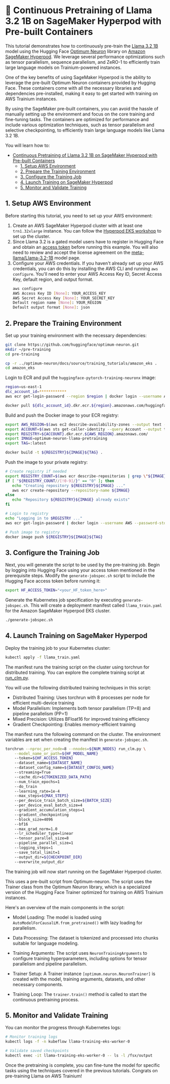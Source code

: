 <!---
Copyright 2025 The HuggingFace Team. All rights reserved.

Licensed under the Apache License, Version 2.0 (the "License");
you may not use this file except in compliance with the License.
You may obtain a copy of the License at

    http://www.apache.org/licenses/LICENSE-2.0

Unless required by applicable law or agreed to in writing, software
distributed under the License is distributed on an "AS IS" BASIS,
WITHOUT WARRANTIES OR CONDITIONS OF ANY KIND, either express or implied.
See the License for the specific language governing permissions and
limitations under the License.
-->

# 🚀 Continuous Pretraining of Llama 3.2 1B on SageMaker Hyperpod with Pre-built Containers

This tutorial demonstrates how to continuously pre-train the [Llama 3.2 1B](https://huggingface.co/meta-llama/Llama-3.2-1B) model using the Hugging Face [Optimum Neuron](https://huggingface.co/docs/optimum-neuron/index) library on [Amazon SageMaker Hyperpod](https://docs.aws.amazon.com/sagemaker/latest/dg/sagemaker-hyperpod.html). We leverage several performance optimizations such as tensor parallelism, sequence parallelism, and ZeRO-1 to efficiently train large language models on Trainium-powered instances.

One of the key benefits of using SageMaker Hyperpod is the ability to leverage the pre-built Optimum Neuron containers provided by Hugging Face. These containers come with all the necessary libraries and dependencies pre-installed, making it easy to get started with training on AWS Trainium instances.

By using the SageMaker pre-built containers, you can avoid the hassle of manually setting up the environment and focus on the core training and fine-tuning tasks. The containers are optimized for performance and include various optimization techniques, such as tensor parallelism and selective checkpointing, to efficiently train large language models like Llama 3.2 1B.

You will learn how to:

- [Continuous Pretraining of Llama 3.2 1B on SageMaker Hyperpod with Pre-built Containers](#continuous-pretraining-of-llama-32-1b-on-sagemaker-hyperpod-with-pre-built-containers)
  - [1. Setup AWS Environment](#1-setup-aws-environment)
  - [2. Prepare the Training Environment](#2-prepare-the-training-environment)
  - [3. Configure the Training Job](#3-configure-the-training-job)
  - [4. Launch Training on SageMaker Hyperpod](#4-launch-training-on-sagemaker-hyperpod)
  - [5. Monitor and Validate Training](#5-monitor-and-validate-training)

## 1. Setup AWS Environment

Before starting this tutorial, you need to set up your AWS environment:

1. Create an AWS SageMaker Hyperpod cluster with at least one `trn1.32xlarge` instance. You can follow the [Hyperpod EKS workshop](https://catalog.workshops.aws/sagemaker-hyperpod-eks/en-US/00-setup/own-account) to set up the cluster.
2. Since Llama 3.2 is a gated model users have to register in Hugging Face and obtain an [access token](https://huggingface.co/docs/hub/en/security-tokens) before running this example. You will also need to review and accept the license agreement on the [meta-llama/Llama-3.2-1B](https://huggingface.co/meta-llama/Llama-3.2-1B) model page.
3. Configure your AWS credentials. If you haven't already set up your AWS credentials, you can do this by installing the AWS CLI and running `aws configure`. You'll need to enter your AWS Access Key ID, Secret Access Key, default region, and output format. 
   ```bash
   aws configure
   AWS Access Key ID [None]: YOUR_ACCESS_KEY
   AWS Secret Access Key [None]: YOUR_SECRET_KEY
   Default region name [None]: YOUR_REGION
   Default output format [None]: json
   ```

## 2. Prepare the Training Environment

Set up your training environment with the necessary dependencies:

```bash
git clone https://github.com/huggingface/optimum-neuron.git
mkdir ~/pre-training
cd pre-training

cp -r ../optimum-neuron/docs/source/training_tutorials/amazon_eks .
cd amazon_eks
```

Login to ECR and pull the `huggingface-pytorch-training-neuronx` image:

```bash
region=us-east-1
dlc_account_id=************
aws ecr get-login-password --region $region | docker login --username AWS --password-stdin $dlc_account_id.dkr.ecr.$region.amazonaws.com

docker pull ${dlc_account_id}.dkr.ecr.${region}.amazonaws.com/huggingface-pytorch-training-neuronx:2.1.2-transformers4.43.2-neuronx-py310-sdk2.20.0-ubuntu20.04-v1.0
```

Build and push the Docker image to your ECR registry:

```bash
export AWS_REGION=$(aws ec2 describe-availability-zones --output text --query 'AvailabilityZones[0].[RegionName]')
export ACCOUNT=$(aws sts get-caller-identity --query Account --output text)
export REGISTRY=${ACCOUNT}.dkr.ecr.${AWS_REGION}.amazonaws.com/
export IMAGE=optimum-neuron-llama-pretraining
export TAG=:latest

docker build -t ${REGISTRY}${IMAGE}${TAG} .
```

Push the image to your private registry:

```bash
# Create registry if needed
export REGISTRY_COUNT=$(aws ecr describe-repositories | grep \"${IMAGE}\" | wc -l)
if [ "${REGISTRY_COUNT//[!0-9]/}" == "0" ]; then
   echo "Creating repository ${REGISTRY}${IMAGE} ..."
   aws ecr create-repository --repository-name ${IMAGE}
else
   echo "Repository ${REGISTRY}${IMAGE} already exists"
fi

# Login to registry
echo "Logging in to $REGISTRY ..."
aws ecr get-login-password | docker login --username AWS --password-stdin $REGISTRY

# Push image to registry
docker image push ${REGISTRY}${IMAGE}${TAG}
```

## 3. Configure the Training Job

Next, you will generate the script to be used by the pre-training job. Begin by logging into Hugging Face using your access token mentioned in the prerequisite steps.
Modify the `generate-jobspec.sh` script to include the Hugging Face access token before running it:

```bash
export HF_ACCESS_TOKEN="<your_HF_token_here>"
```

Generate the Kubernetes job specification by executing `generate-jobspec.sh`. This will create a deployment manifest called `llama_train.yaml` for the Amazon SageMaker Hyperpod EKS cluster.

```bash
./generate-jobspec.sh
```

## 4. Launch Training on SageMaker Hyperpod

Deploy the training job to your Kubernetes cluster:

```bash
kubectl apply -f llama_train.yaml
```

The manifest runs the training script on the cluster using torchrun for distributed training. You can explore the complete training script at [run_clm.py](https://github.com/huggingface/optimum-neuron/blob/main/examples/language-modeling/run_clm.py).

You will use the following distributed training techniques in this script:
- Distributed Training: Uses torchrun with 8 processes per node for efficient multi-device training
- Model Parallelism: Implements both tensor parallelism (TP=8) and pipeline parallelism (PP=1)
- Mixed Precision: Utilizes BFloat16 for improved training efficiency
- Gradient Checkpointing: Enables memory-efficient training

The manifest runs the following command on the cluster. The environment variables are set when creating the manifest in `generate-jobspec.sh`. 

```bash
torchrun --nproc_per_node=8 --nnodes=${NUM_NODES} run_clm.py \
    --model_name_or_path=${HF_MODEL_NAME}
    --token=${HF_ACCESS_TOKEN}
    --dataset_name=${DATASET_NAME}
    --dataset_config_name=${DATASET_CONFIG_NAME}
    --streaming=True
    --cache_dir=${TOKENIZED_DATA_PATH}
    --num_train_epochs=1
    --do_train
    --learning_rate=1e-4
    --max_steps=${MAX_STEPS}
    --per_device_train_batch_size=${BATCH_SIZE}
    --per_device_eval_batch_size=4
    --gradient_accumulation_steps=1
    --gradient_checkpointing
    --block_size=4096
    --bf16
    --max_grad_norm=1.0
    --lr_scheduler_type=linear
    --tensor_parallel_size=8
    --pipeline_parallel_size=1
    --logging_steps=1
    --save_total_limit=1
    --output_dir=${CHECKPOINT_DIR}
    --overwrite_output_dir
```

The training job will now start running on the SageMaker Hyperpod cluster. 

This uses a pre-built script from Optimum-neuron. The script uses the Trainer class from the Optimum Neuron library, which is a specialized version of the Hugging Face Trainer optimized for training on AWS Trainium instances.

Here's an overview of the main components in the script:

   - Model Loading: The model is loaded using `AutoModelForCausalLM.from_pretrained()` with lazy loading for parallelism.

   - Data Processing: The dataset is tokenized and processed into chunks suitable for language modeling.

   - Training Arguments: The script uses `NeuronTrainingArguments` to configure training hyperparameters, including options for tensor parallelism and pipeline parallelism.

   - Trainer Setup: A Trainer instance `[optimum.neuron.NeuronTrainer]` is created with the model, training arguments, datasets, and other necessary components.

   - Training Loop: The `trainer.train()` method is called to start the continuous pretraining process.


## 5. Monitor and Validate Training

You can monitor the progress through Kubernetes logs:

```bash
# Monitor training logs
kubectl logs -f -n kubeflow llama-training-eks-worker-0

# Validate saved checkpoints
kubectl exec -it llama-training-eks-worker-0 -- ls -l /fsx/output
```

Once the pretraining is complete, you can fine-tune the model for specific tasks using the techniques covered in the previous tutorials. Congrats on pre-training Llama on AWS Trainium!
